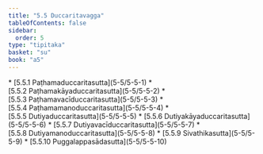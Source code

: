 ```yaml
---
title: "5.5 Duccaritavagga"
tableOfContents: false
sidebar:
  order: 5
type: "tipitaka"
basket: "su"
book: "a5"
---
```



<DynamicBreadcrumb />



<TableOfContents book="a5" section="5.5">
* [5.5.1 Paṭhamaduccaritasutta](5-5/5-5-1)
* [5.5.2 Paṭhamakāyaduccaritasutta](5-5/5-5-2)
* [5.5.3 Paṭhamavacīduccaritasutta](5-5/5-5-3)
* [5.5.4 Paṭhamamanoduccaritasutta](5-5/5-5-4)
* [5.5.5 Dutiyaduccaritasutta](5-5/5-5-5)
* [5.5.6 Dutiyakāyaduccaritasutta](5-5/5-5-6)
* [5.5.7 Dutiyavacīduccaritasutta](5-5/5-5-7)
* [5.5.8 Dutiyamanoduccaritasutta](5-5/5-5-8)
* [5.5.9 Sivathikasutta](5-5/5-5-9)
* [5.5.10 Puggalappasādasutta](5-5/5-5-10)
</TableOfContents>